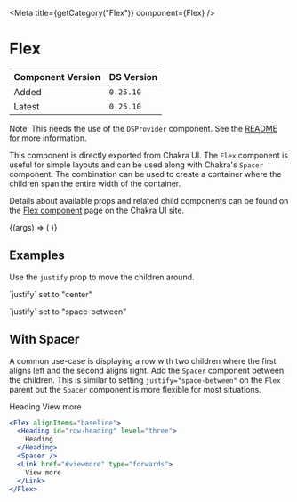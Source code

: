 

<Meta title={getCategory("Flex")} component={Flex} />

# Flex

| Component Version | DS Version |
| ----------------- | ---------- |
| Added             | `0.25.10`  |
| Latest            | `0.25.10`  |

Note: This needs the use of the `DSProvider` component. See the
[README](https://nypl.github.io/nypl-design-system/storybook-static/?path=/story/chakra-ui--page#dsprovider)
for more information.

This component is directly exported from Chakra UI. The `Flex` component is
useful for simple layouts and can be used along with Chakra's `Spacer` component.
The combination can be used to create a container where the children span the
entire width of the container.

Details about available props and related child components can be found on the
[Flex component](https://chakra-ui.com/docs/layout/flex) page on the Chakra UI site.

<Canvas>
  <Story
    name="Flex"
    args={{
      alignItems: "baseline",
    }}
  >
    {(args) => (
      <Flex {...args}>
        <Box w="20" h="20" bg="brand.primary" />
        <Box w="20" h="20" bg="brand.secondary" />
        <Box w="20" h="20" bg="brand.primary" />
        <Box w="20" h="20" bg="brand.secondary" />
        <Box w="20" h="20" bg="brand.primary" />
      </Flex>
    )}
  </Story>
</Canvas>

## Examples

Use the `justify` prop to move the children around.

<Canvas>
  <DSProvider>
    <VStack align="stretch">
      <div>
        <p>`justify` set to "center"</p>
        <Flex alignItems="baseline" justify="center">
          <Box w="20" h="20" bg="brand.primary" />
          <Box w="20" h="20" bg="brand.secondary" />
          <Box w="20" h="20" bg="brand.primary" />
          <Box w="20" h="20" bg="brand.secondary" />
          <Box w="20" h="20" bg="brand.primary" />
        </Flex>
      </div>
      <div>
        <p>`justify` set to "space-between"</p>
        <Flex alignItems="baseline" justify="space-between">
          <Box w="20" h="20" bg="brand.primary" />
          <Box w="20" h="20" bg="brand.secondary" />
          <Box w="20" h="20" bg="brand.primary" />
          <Box w="20" h="20" bg="brand.secondary" />
          <Box w="20" h="20" bg="brand.primary" />
        </Flex>
      </div>
    </VStack>
  </DSProvider>
</Canvas>

## With Spacer

A common use-case is displaying a row with two children where the first aligns
left and the second aligns right. Add the `Spacer` component between the children.
This is similar to setting `justify="space-between"` on the `Flex` parent but
the `Spacer` component is more flexible for most situations.

<Canvas>
  <DSProvider>
    <Flex alignItems="baseline">
      <Heading id="row-heading" level="three">
        Heading
      </Heading>
      <Spacer />
      <Link href="#viewmore" type="forwards">
        View more
      </Link>
    </Flex>
  </DSProvider>
</Canvas>

```jsx
<Flex alignItems="baseline">
  <Heading id="row-heading" level="three">
    Heading
  </Heading>
  <Spacer />
  <Link href="#viewmore" type="forwards">
    View more
  </Link>
</Flex>
```
